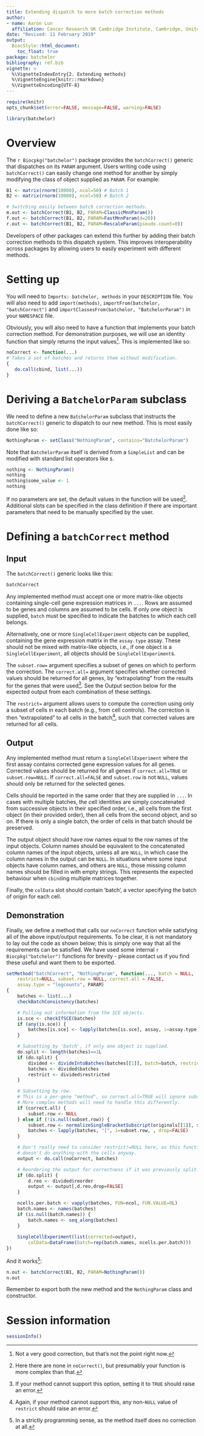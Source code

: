 ```yaml
---
title: Extending dispatch to more batch correction methods
author: 
- name: Aaron Lun
  affiliation: Cancer Research UK Cambridge Institute, Cambridge, United Kingdom
date: "Revised: 11 February 2019"
output:
  BiocStyle::html_document:
    toc_float: true
package: batchelor
bibliography: ref.bib
vignette: >
  %\VignetteIndexEntry{2. Extending methods}
  %\VignetteEngine{knitr::rmarkdown}
  %\VignetteEncoding{UTF-8}    
---
```


```r
require(knitr)
opts_chunk$set(error=FALSE, message=FALSE, warning=FALSE)
```

```r
library(batchelor)
```

# Overview 

The `r Biocpkg("batchelor")` package provides the `batchCorrect()` generic that dispatches on its `PARAM` argument.
Users writing code using `batchCorrect()` can easily change one method for another by simply modifying the class of object supplied as `PARAM`.
For example:

```r
B1 <- matrix(rnorm(10000), ncol=50) # Batch 1 
B2 <- matrix(rnorm(10000), ncol=50) # Batch 2

# Switching easily between batch correction methods.
m.out <- batchCorrect(B1, B2, PARAM=ClassicMnnParam())
f.out <- batchCorrect(B1, B2, PARAM=FastMnnParam(d=20))
r.out <- batchCorrect(B1, B2, PARAM=RescaleParam(pseudo.count=0))
```

Developers of other packages can extend this further by adding their batch correction methods to this dispatch system.
This improves interoperability across packages by allowing users to easily experiment with different methods.

# Setting up 

You will need to `Imports: batchelor, methods` in your `DESCRIPTION` file.
You will also need to add `import(methods)`, `importFrom(batchelor, "batchCorrect")` and `importClassesFrom(batchelor, "BatchelorParam")` in your `NAMESPACE` file.

Obviously, you will also need to have a function that implements your batch correction method.
For demonstration purposes, we will use an identity function that simply returns the input values^[Not a very good correction, but that's not the point right now.].
This is implemented like so:

```r
noCorrect <- function(...) 
# Takes a set of batches and returns them without modification. 
{
   do.call(cbind, list(...)) 
}
```

# Deriving a `BatchelorParam` subclass

We need to define a new `BatchelorParam` subclass that instructs the `batchCorrect()` generic to dispatch to our new method.
This is most easily done like so:

```r
NothingParam <- setClass("NothingParam", contains="BatchelorParam")
```

Note that `BatchelorParam` itself is derived from a `SimpleList` and can be modified with standard list operators like `$`.

```r
nothing <- NothingParam()
nothing
nothing$some_value <- 1
nothing
```

If no parameters are set, the default values in the function will be used^[Here there are none in `noCorrect()`, but presumably your function is more complex than that.].
Additional slots can be specified in the class definition if there are important parameters that need to be manually specified by the user.

# Defining a `batchCorrect` method

## Input

The `batchCorrect()` generic looks like this:

```r
batchCorrect
```

Any implemented method must accept one or more matrix-like objects containing single-cell gene expression matrices in `...`.
Rows are assumed to be genes and columns are assumed to be cells.
If only one object is supplied, `batch` must be specified to indicate the batches to which each cell belongs.

Alternatively, one or more `SingleCellExperiment` objects can be supplied, containing the gene expression matrix in the `assay.type` assay.
These should not be mixed with matrix-like objects, i.e., if one object is a `SingleCellExperiment`, all objects should be `SingleCellExperiment`s.

The `subset.row=` argument specifies a subset of genes on which to perform the correction.
The `correct.all=` argument specifies whether corrected values should be returned for all genes, by "extrapolating" from the results for the genes that were used^[If your method cannot support this option, setting it to `TRUE` should raise an error.]. 
See the Output section below for the expected output from each combination of these settings.

The `restrict=` argument allows users to compute the correction using only a subset of cells in each batch (e.g., from cell controls).
The correction is then "extrapolated" to all cells in the batch^[Again, if your method cannot support this, any non-`NULL` value of `restrict` should raise an error.], such that corrected values are returned for all cells.

## Output 

Any implemented method must return a `SingleCellExperiment` where the first assay contains corrected gene expression values for all genes. 
Corrected values should be returned for all genes if `correct.all=TRUE` or `subset.row=NULL`.
If `correct.all=FALSE` and `subset.row` is not `NULL`, values should only be returned for the selected genes.

Cells should be reported in the same order that they are supplied in `...`.
In cases with multiple batches, the cell identities are simply concatenated from successive objects in their specified order,
i.e., all cells from the first object (in their provided order), then all cells from the second object, and so on.
If there is only a single batch, the order of cells in that batch should be preserved.

The output object should have row names equal to the row names of the input objects.
Column names should be equivalent to the concatenated column names of the input objects, unless all are `NULL`, in which case the column names in the output can be `NULL`.
In situations where some input objects have column names, and others are `NULL`, those missing column names should be filled in with empty strings.
This represents the expected behaviour when `cbind`ing multiple matrices together.

Finally, the `colData` slot should contain ‘batch’, a vector specifying the batch of origin for each cell.

## Demonstration

Finally, we define a method that calls our `noCorrect` function while satisfying all of the above input/output requirements.
To be clear, it is not mandatory to lay out the code as shown below; this is simply one way that all the requirements can be satisfied.
We have used some internal `r Biocpkg("batchelor")` functions for brevity - please contact us if you find these useful and want them to be exported.

```r
setMethod("batchCorrect", "NothingParam", function(..., batch = NULL, 
    restrict=NULL, subset.row = NULL, correct.all = FALSE, 
    assay.type = "logcounts", PARAM) 
{
    batches <- list(...)
    checkBatchConsistency(batches)

    # Pulling out information from the SCE objects.        
    is.sce <- checkIfSCE(batches)
    if (any(is.sce)) {
        batches[is.sce] <- lapply(batches[is.sce], assay, i=assay.type)
    }

    # Subsetting by 'batch', if only one object is supplied. 
    do.split <- length(batches)==1L
    if (do.split) {
        divided <- divideIntoBatches(batches[[1]], batch=batch, restrict=restrict)
        batches <- divided$batches
        restrict <- divided$restricted
    } 

    # Subsetting by row.
    # This is a per-gene "method", so correct.all=TRUE will ignore subset.row.
    # More complex methods will need to handle this differently.
    if (correct.all) {
        subset.row <- NULL
    } else if (!is.null(subset.row)) {
        subset.row <- normalizeSingleBracketSubscript(originals[[1]], subset.row)
        batches <- lapply(batches, "[", i=subset.row, , drop=FALSE)
    }

    # Don't really need to consider restrict!=NULL here, as this function
    # doesn't do anything with the cells anyway.
    output <- do.call(noCorrect, batches)

    # Reordering the output for correctness if it was previously split.
    if (do.split) {
        d.reo <- divided$reorder
        output <- output[,d.reo,drop=FALSE]
    }

    ncells.per.batch <- vapply(batches, FUN=ncol, FUN.VALUE=0L)
    batch.names <- names(batches)
    if (is.null(batch.names)) {
        batch.names <- seq_along(batches)
    }
    
    SingleCellExperiment(list(corrected=output), 
        colData=DataFrame(batch=rep(batch.names, ncells.per.batch)))
})
```

And it works^[In a strictly programming sense, as the method itself does no correction at all.]:

```r
n.out <- batchCorrect(B1, B2, PARAM=NothingParam())
n.out
```

Remember to export both the new method and the `NothingParam` class and constructor.

# Session information

```r
sessionInfo()
```    
